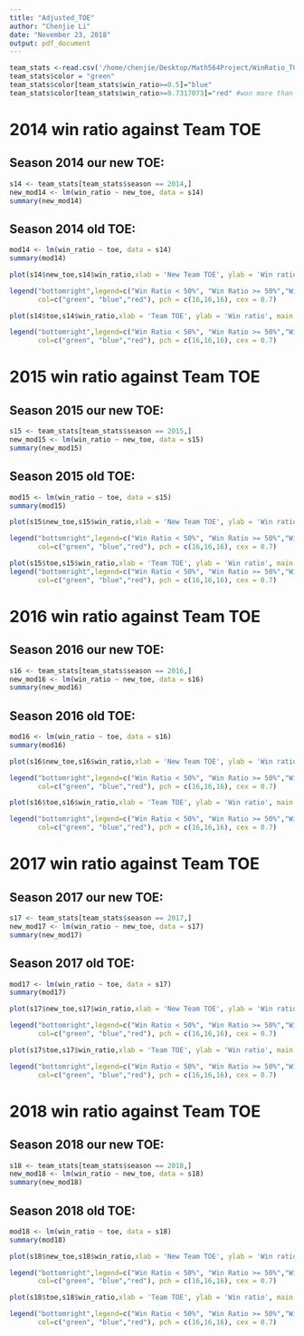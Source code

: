 ```yaml
---
title: "Adjusted_TOE"
author: "Chenjie Li"
date: "November 23, 2018"
output: pdf_document
---
```


```r
team_stats <-read.csv('/home/chenjie/Desktop/Math564Project/WinRatio_TOE/toe_results.csv')
team_stats$color = "green"
team_stats$color[team_stats$win_ratio>=0.5]="blue"
team_stats$color[team_stats$win_ratio>=0.7317073]="red" #won more than 60 games
```
# 2014 win ratio against Team TOE
## Season 2014 our new TOE:
```r
s14 <- team_stats[team_stats$season == 2014,]
new_mod14 <- lm(win_ratio ~ new_toe, data = s14)
summary(new_mod14)
```
## Season 2014 old TOE:
```r
mod14 <- lm(win_ratio ~ toe, data = s14)
summary(mod14)
```


```r
plot(s14$new_toe,s14$win_ratio,xlab = 'New Team TOE', ylab = 'Win ratio', main = '2014 Win_Ratio against New team TOE',col = team_stats$color,pch = 16) + text(win_ratio ~ new_toe , labels=s14$team,data=s14, cex=0.4,pos = 4) + abline(new_mod14)+text(0.51,0.45,bquote( y == .(round(new_mod14$coef[2],3)) * X + (.(new_mod14$coef[1],3))))

legend("bottomright",legend=c("Win Ratio < 50%", "Win Ratio >= 50%","Win more than 60 games"),
       col=c("green", "blue","red"), pch = c(16,16,16), cex = 0.7)
```

```r
plot(s14$toe,s14$win_ratio,xlab = 'Team TOE', ylab = 'Win ratio', main = '2014 Win_Ratio against old team TOE',col = team_stats$color,pch = 16) + text(win_ratio ~ toe , labels=s14$team,data=s14, cex=0.4,pos = 4) + abline(mod14)+text(0.44,0.3,bquote( y == .(round(mod14$coef[2],3)) * X + (.(mod14$coef[1],3))))

legend("bottomright",legend=c("Win Ratio < 50%", "Win Ratio >= 50%","Win more than 60 games"),
       col=c("green", "blue","red"), pch = c(16,16,16), cex = 0.7)
```

# 2015 win ratio against Team TOE
## Season 2015 our new TOE:
```r
s15 <- team_stats[team_stats$season == 2015,]
new_mod15 <- lm(win_ratio ~ new_toe, data = s15)
summary(new_mod15)
```
## Season 2015 old TOE:
```r
mod15 <- lm(win_ratio ~ toe, data = s15)
summary(mod15)
```

```r
plot(s15$new_toe,s15$win_ratio,xlab = 'New Team TOE', ylab = 'Win ratio', main = '2015 Win_Ratio against New team TOE',col = team_stats$color,pch = 16) + text(win_ratio ~ new_toe , labels=s15$team,data=s15, cex=0.4,pos = 4) + abline(new_mod15)+text(0.46,0.6,bquote( y == .(round(new_mod15$coef[2],3)) * X + (.(new_mod15$coef[1],3))))

legend("bottomright",legend=c("Win Ratio < 50%", "Win Ratio >= 50%","Win more than 60 games"),
       col=c("green", "blue","red"), pch = c(16,16,16), cex = 0.7)
```

```r
plot(s15$toe,s15$win_ratio,xlab = 'Team TOE', ylab = 'Win ratio', main = '2015 Win_Ratio against old team TOE',col = team_stats$color,pch = 16) + text(win_ratio ~ toe , labels=s15$team,data=s15, cex=0.4,pos = 4) + abline(mod15)+text(0.4,0.5,bquote( y == .(round(mod15$coef[2],3)) * X + (.(mod15$coef[1],3))))
legend("bottomright",legend=c("Win Ratio < 50%", "Win Ratio >= 50%","Win more than 60 games"),
       col=c("green", "blue","red"), pch = c(16,16,16), cex = 0.7)
```

# 2016 win ratio against Team TOE
## Season 2016 our new TOE:
```r
s16 <- team_stats[team_stats$season == 2016,]
new_mod16 <- lm(win_ratio ~ new_toe, data = s16)
summary(new_mod16)
```
## Season 2016 old TOE:
```r
mod16 <- lm(win_ratio ~ toe, data = s16)
summary(mod16)
```

```r
plot(s16$new_toe,s16$win_ratio,xlab = 'New Team TOE', ylab = 'Win ratio', main = '2016 Win_Ratio against New team TOE',col = team_stats$color,pch = 16) + text(win_ratio ~ new_toe , labels=s16$team,data=s16, cex=0.4,pos = 4) + abline(new_mod16)+text(0.52,0.43,bquote( y == .(round(new_mod16$coef[2],3)) * X + (.(new_mod16$coef[1],3))))

legend("bottomright",legend=c("Win Ratio < 50%", "Win Ratio >= 50%","Win more than 60 games"),
       col=c("green", "blue","red"), pch = c(16,16,16), cex = 0.7)
```

```r
plot(s16$toe,s16$win_ratio,xlab = 'Team TOE', ylab = 'Win ratio', main = '2016 Win_Ratio against old team TOE',col = team_stats$color,pch = 16) + text(win_ratio ~ toe , labels=s16$team,data=s16, cex=0.4,pos = 4) + abline(mod16)+text(0.41,0.4,bquote( y == .(round(mod16$coef[2],3)) * X + (.(mod16$coef[1],3))))

legend("bottomright",legend=c("Win Ratio < 50%", "Win Ratio >= 50%","Win more than 60 games"),
       col=c("green", "blue","red"), pch = c(16,16,16), cex = 0.7)
```

# 2017 win ratio against Team TOE
## Season 2017 our new TOE:
```r
s17 <- team_stats[team_stats$season == 2017,]
new_mod17 <- lm(win_ratio ~ new_toe, data = s17)
summary(new_mod17)
```
## Season 2017 old TOE:
```r
mod17 <- lm(win_ratio ~ toe, data = s17)
summary(mod17)
```

```r
plot(s17$new_toe,s17$win_ratio,xlab = 'New Team TOE', ylab = 'Win ratio', main = '2017 Win_Ratio against New team TOE',col = team_stats$color,pch = 16) + text(win_ratio ~ new_toe , labels=s17$team,data=s17, cex=0.4,pos = 4) + abline(new_mod17)+text(0.52,0.52,bquote( y == .(round(new_mod17$coef[2],3)) * X + (.(new_mod17$coef[1],3))))

legend("bottomright",legend=c("Win Ratio < 50%", "Win Ratio >= 50%","Win more than 60 games"),
       col=c("green", "blue","red"), pch = c(16,16,16), cex = 0.7)
```

```r
plot(s17$toe,s17$win_ratio,xlab = 'Team TOE', ylab = 'Win ratio', main = '2017 Win_Ratio against old team TOE',col = team_stats$color,pch = 16) + text(win_ratio ~ toe , labels=s17$team,data=s17, cex=0.4,pos = 4) + abline(mod17)+text(0.42,0.4,bquote( y == .(round(mod17$coef[2],3)) * X + (.(mod17$coef[1],3))))

legend("bottomright",legend=c("Win Ratio < 50%", "Win Ratio >= 50%","Win more than 60 games"),
       col=c("green", "blue","red"), pch = c(16,16,16), cex = 0.7)
```

# 2018 win ratio against Team TOE
## Season 2018 our new TOE:
```r
s18 <- team_stats[team_stats$season == 2018,]
new_mod18 <- lm(win_ratio ~ new_toe, data = s18)
summary(new_mod18)
```
## Season 2018 old TOE:
```r
mod18 <- lm(win_ratio ~ toe, data = s18)
summary(mod18)
```

```r
plot(s18$new_toe,s18$win_ratio,xlab = 'New Team TOE', ylab = 'Win ratio', main = '2018 Win_Ratio against New team TOE',col = team_stats$color,pch = 16) + text(win_ratio ~ new_toe , labels=s18$team,data=s18, cex=0.4,pos = 4) + abline(new_mod18)+text(0.515,0.42,bquote( y == .(round(new_mod15$coef[2],3)) * X + (.(new_mod15$coef[1],3))))

legend("bottomright",legend=c("Win Ratio < 50%", "Win Ratio >= 50%","Win more than 60 games"),
       col=c("green", "blue","red"), pch = c(16,16,16), cex = 0.7)
```

```r
plot(s18$toe,s18$win_ratio,xlab = 'Team TOE', ylab = 'Win ratio', main = '2018 Win_Ratio against old team TOE',col = team_stats$color,pch = 16) + text(win_ratio ~ toe , labels=s18$team,data=s18, cex=0.4,pos = 4) + abline(mod18)+text(0.425,0.4,bquote( y == .(round(mod18$coef[2],3)) * X + (.(mod18$coef[1],3))))

legend("bottomright",legend=c("Win Ratio < 50%", "Win Ratio >= 50%","Win more than 60 games"),
       col=c("green", "blue","red"), pch = c(16,16,16), cex = 0.7)

```


